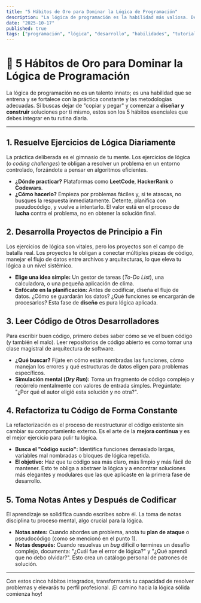 ```yaml
---
title: "5 Hábitos de Oro para Dominar la Lógica de Programación"
description: "La lógica de programación es la habilidad más valiosa. Descubre 5 prácticas diarias, desde resolver ejercicios hasta el arte de la refactorización, para pensar y construir soluciones como un desarrollador experto."
date: "2025-10-17"
published: true 
tags: ["programación", "lógica", "desarrollo", "habilidades", "tutorial"]
---
```


# 🥇 5 Hábitos de Oro para Dominar la Lógica de Programación

La lógica de programación no es un talento innato; es una habilidad que se entrena y se fortalece con la práctica constante y las metodologías adecuadas. Si buscas dejar de "copiar y pegar" y comenzar a **diseñar y construir** soluciones por ti mismo, estos son los 5 hábitos esenciales que debes integrar en tu rutina diaria.

***

## 1. Resuelve Ejercicios de Lógica Diariamente

La práctica deliberada es el gimnasio de tu mente. Los ejercicios de lógica (o *coding challenges*) te obligan a resolver un problema en un entorno controlado, forzándote a pensar en algoritmos eficientes.

* **¿Dónde practicar?** Plataformas como **LeetCode**, **HackerRank** o **Codewars**.
* **¿Cómo hacerlo?** Empieza por problemas fáciles y, si te atascas, no busques la respuesta inmediatamente. Detente, planifica con pseudocódigo, y vuelve a intentarlo. El valor está en el proceso de **lucha** contra el problema, no en obtener la solución final.

## 2. Desarrolla Proyectos de Principio a Fin

Los ejercicios de lógica son vitales, pero los proyectos son el campo de batalla real. Los proyectos te obligan a conectar múltiples piezas de código, manejar el flujo de datos entre archivos y arquitecturas, lo que eleva tu lógica a un nivel sistémico.

* **Elige una idea simple:** Un gestor de tareas (*To-Do List*), una calculadora, o una pequeña aplicación de clima.
* **Enfócate en la planificación:** Antes de codificar, diseña el flujo de datos. ¿Cómo se guardarán los datos? ¿Qué funciones se encargarán de procesarlos? Esta fase de **diseño** es pura lógica aplicada.

## 3. Leer Código de Otros Desarrolladores

Para escribir buen código, primero debes saber cómo se ve el buen código (y también el malo). Leer repositorios de código abierto es como tomar una clase magistral de arquitectura de software.

* **¿Qué buscar?** Fíjate en cómo están nombradas las funciones, cómo manejan los errores y qué estructuras de datos eligen para problemas específicos.
* **Simulación mental (*Dry Run*):** Toma un fragmento de código complejo y recórrelo mentalmente con valores de entrada simples. Pregúntate: "¿Por qué el autor eligió esta solución y no otra?".

## 4. Refactoriza tu Código de Forma Constante

La refactorización es el proceso de reestructurar el código existente sin cambiar su comportamiento externo. Es el arte de la **mejora continua** y es el mejor ejercicio para pulir tu lógica.

* **Busca el "código sucio":** Identifica funciones demasiado largas, variables mal nombradas o bloques de lógica repetida.
* **El objetivo:** Haz que tu código sea más claro, más limpio y más fácil de mantener. Esto te obliga a abstraer la lógica y a encontrar soluciones más elegantes y modulares que las que aplicaste en la primera fase de desarrollo.

## 5. Toma Notas Antes y Después de Codificar

El aprendizaje se solidifica cuando escribes sobre él. La toma de notas disciplina tu proceso mental, algo crucial para la lógica.

* **Notas antes:** Cuando abordes un problema, anota tu **plan de ataque** o pseudocódigo (como se mencionó en el punto 1).
* **Notas después:** Cuando resuelvas un *bug* difícil o termines un desafío complejo, documenta: "¿Cuál fue el error de lógica?" y "¿Qué aprendí que no debo olvidar?". Esto crea un catálogo personal de patrones de solución.

---

Con estos cinco hábitos integrados, transformarás tu capacidad de resolver problemas y elevarás tu perfil profesional. ¡El camino hacia la lógica sólida comienza hoy!
